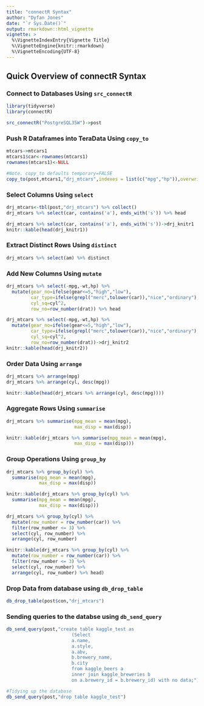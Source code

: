 ```yaml
---
title: "connectR Syntax"
author: "Dyfan Jones"
date: "`r Sys.Date()`"
output: rmarkdown::html_vignette
vignette: >
  %\VignetteIndexEntry{Vignette Title}
  %\VignetteEngine{knitr::rmarkdown}
  %\VignetteEncoding{UTF-8}
---
```


## Quick Overview of connectR Syntax
### Connect to Databases Using `src_connectR`
```r
library(tidyverse)
library(connectR)

src_connectR("PostgreSQL35W")->post
```

### Push R Dataframes into TeraData Using `copy_to`
```r
mtcars->mtcars1
mtcars1$car<-rownames(mtcars1)
rownames(mtcars1)<-NULL

#Note. copy_to defaults temporary=FALSE
copy_to(post,mtcars1,"drj_mtcars",indexes = list(c("mpg","hp")),overwrite=T)
```

### Select Columns Using `select`
```r
drj_mtcars<-tbl(post,"drj_mtcars") %>% collect() 
drj_mtcars %>% select(car, contains('a'), ends_with('s')) %>% head
```
```r
drj_mtcars %>% select(car, contains('a'), ends_with('s'))->drj_knitr1
knitr::kable(head(drj_knitr1))
```

### Extract Distinct Rows Using `distinct`
```r
drj_mtcars %>% select(am) %>% distinct
```

### Add New Columns Using `mutate` 
```r
drj_mtcars %>% select(-mpg,-wt,hp) %>% 
  mutate(gear_no=ifelse(gear<=5,"high","low"),
         car_type=ifelse(grepl("merc",tolower(car)),"nice","ordinary"),
         cyl_sq=cyl^2,
         row_no=row_number(drat)) %>% head
```
```r
drj_mtcars %>% select(-mpg,-wt,hp) %>% 
  mutate(gear_no=ifelse(gear<=5,"high","low"),
         car_type=ifelse(grepl("merc",tolower(car)),"nice","ordinary"),
         cyl_sq=cyl^2,
         row_no=row_number(drat))->drj_knitr2
knitr::kable(head(drj_knitr2))
```

### Order Data Using `arrange` 
```r
drj_mtcars %>% arrange(mpg)
drj_mtcars %>% arrange(cyl, desc(mpg))
```
```r
knitr::kable(head(drj_mtcars %>% arrange(cyl, desc(mpg))))
```

### Aggregate Rows Using `summarise` 
```r
drj_mtcars %>% summarise(mpg_mean = mean(mpg),
                         max_disp = max(disp))
```
```r
knitr::kable(drj_mtcars %>% summarise(mpg_mean = mean(mpg),
                         max_disp = max(disp)))
```

### Group Operations Using `group_by` 
```r
drj_mtcars %>% group_by(cyl) %>%
  summarise(mpg_mean = mean(mpg),
            max_disp = max(disp))
```
```r
knitr::kable(drj_mtcars %>% group_by(cyl) %>%
  summarise(mpg_mean = mean(mpg),
            max_disp = max(disp)))
```
```r

drj_mtcars %>% group_by(cyl) %>% 
  mutate(row_number = row_number(car)) %>% 
  filter(row_number <= 3) %>% 
  select(cyl, row_number) %>% 
  arrange(cyl, row_number)
```
```r
knitr::kable(drj_mtcars %>% group_by(cyl) %>% 
  mutate(row_number = row_number(car)) %>% 
  filter(row_number <= 3) %>% 
  select(cyl, row_number) %>% 
  arrange(cyl, row_number) %>% head)
```

### Drop Data from database using `db_drop_table`
```r
db_drop_table(post$con,"drj_mtcars")
```

### Sending queries to the databse using `db_send_query`
```r
db_send_query(post,"create table kaggle_test as
                        (Select
                        a.name,
                        a.style,
                        a.abv,
                        b.brewery_name,
                        b.city
                        from kaggle_beers a
                        inner join kaggle_breweries b
                        on a.brewery_id = b.brewery_id) with no data;")

#Tidying up the database
db_send_query(post,"drop table kaggle_test")
```

